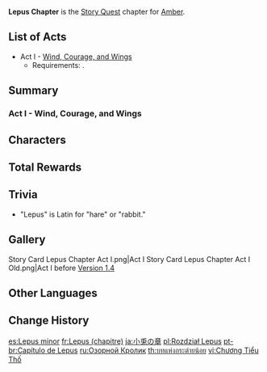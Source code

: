 {{Chapter Infobox
|image           = Lepus Chapter.png
|character       = Amber
|type            = Story
|short           = Lepus
}}
'''Lepus Chapter''' is the [[Story Quest]] chapter for [[Amber]].

==List of Acts==
* Act I - [[Wind, Courage, and Wings]]
** Requirements: {{Quest|8;The Outlander Who Caught the Wind|requirements=1}}.

==Summary==
===Act I - Wind, Courage, and Wings===
{{Transclude|Wind, Courage, and Wings|Summary|main=1|top=1}}

==Characters==
{{Character Appearances|type=Chapter}}

==Total Rewards==
{{Quest Rewards List}}

==Trivia==
* "Lepus" is Latin for "hare" or "rabbit."

==Gallery==
<gallery>
Story Card Lepus Chapter Act I.png|Act I
Story Card Lepus Chapter Act I Old.png|Act I before [[Version 1.4]]
</gallery>

==Other Languages==
{{Other Languages
|en      = Lepus Chapter
|zhs     = 小兔之章
|zhs_rm  = Xiǎo Tù zhī Zhāng
|zht     = 小兔之章
|zht_rm  = Xiǎo Tù zhī Zhāng
|zh_tl   = Chapter of the Little Rabbit
|ja      = 小兎の章
|ja_rm   = Ko'usagi no Shou
|ja_tl   = Chapter of the Little Rabbit
|ko      = 토끼의 장
|ko_rm   = Tokki-ui Jang
|ko_tl   = Rabbit Chapter
|es      = Lepus Minor
|fr      = Lepus
|ru      = Озорной Кролик
|ru_tl   = Mischievous Rabbit
|th      = บทแห่งกระต่ายน้อย
|th_rm   = Bot Haeng Kratai Noi
|th_tl   = Chapter of the Little Rabbit
|vi      = {{tt|Chương|章}} {{tt|Tiểu Thố|小兔}}
|vi_tl   = Little Rabbit Chapter
|de      = Lepus
|id      = Chapter Lepus
|pt      = Lepus
|tr      = Tavşan Bölümü
|tr_tl   = 
|it      = Capitolo del Lepus
|it_tl   = 
}}

==Change History==
{{Change History|1.0}}

[[es:Lepus minor]]
[[fr:Lepus (chapitre)]]
[[ja:小兎の章]]
[[pl:Rozdział Lepus]]
[[pt-br:Capítulo de Lepus]]
[[ru:Озорной Кролик]]
[[th:บทแห่งกระต่ายน้อย]]
[[vi:Chương Tiểu Thố]]